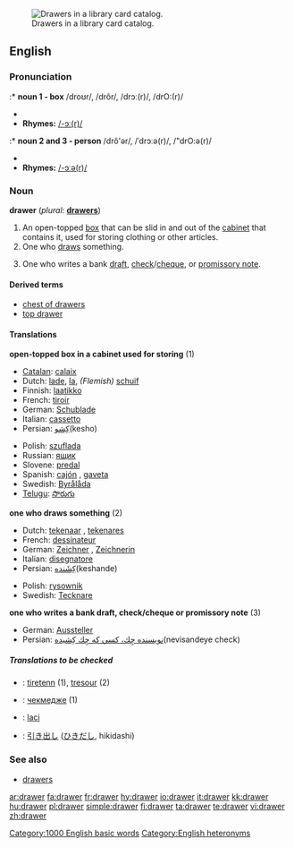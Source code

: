 [[Image:Schlagwortkatalog.jpg|thumb|right|Drawers in a library card catalog.]]
==English==

===Pronunciation===
:* '''noun 1 - box'''
/droʊr/, /drôr/, /drɔː(r)/, /drO:(r)/
* {{audio|en-us-drawer.ogg|Audio (US)}}
* '''Rhymes:''' [[Rhymes:English:-ɔː(r)|/-ɔː(r)/]]

:* '''noun 2 and 3 - person'''
/drô'ər/, /ˈdrɔːə(r)/, /"drO:ə(r)/
* {{audio|en-us-drawer-one_who_draws.ogg|Audio (US)}}
* '''Rhymes:''' [[Rhymes:English:-ɔːə(r)|/-ɔːə(r)/]]

===Noun===
'''drawer'''  (''plural:'' '''[[drawers]]''')

# An open-topped [[box]] that can be slid in and out of the [[cabinet]] that contains it, used for storing clothing or other articles.
# One who [[draw]]s something.<!--in what sense?-->
# {{finance}} One who writes a bank [[draft]], [[check]]/[[cheque]], or [[promissory note]].

====Derived terms====
* [[chest of drawers]]
* [[top drawer]]<!--adjective: of highest importance-->

====Translations====

'''open-topped box in a cabinet used for storing''' (1)
{{top}}
* [[Catalan]]: [[calaix]] {{m}}
* Dutch: [[lade]], [[la]], ''(Flemish)'' [[schuif]]
* Finnish: [[laatikko]]
* French: [[tiroir]] {{m}}
* German: [[Schublade]] {{f}}
* Italian: [[cassetto]] {{m}}
* Persian: [[كِشو]](kesho)
{{mid}}
* Polish: [[szuflada]] {{f}}
* Russian: [[ящик]] {{m}}
* Slovene: [[predal]] {{m}}
* Spanish: [[cajón]] {{m}}, [[gaveta]] {{f}} {{italbrac|Cuba|Spain's Canary Islands|Venezuela|Bolivia}}
* Swedish: [[Byrålåda]]
* [[Telugu]]: [[సొరుగు]]
{{bottom}}

'''one who draws something''' (2)
{{top}}
* Dutch: [[tekenaar]] {{m}}, [[tekenares]] {{f}}
* French: [[dessinateur]] {{m}}
* German: [[Zeichner]] {{m}}, [[Zeichnerin]] {{f}}
* Italian: [[disegnatore]] {{m}}
* Persian: [[كِشَنده]](keshande)
{{mid}}
* Polish: [[rysownik]] {{m}}
* Swedish: [[Tecknare]] {{m}}
{{bottom}}

'''one who writes a bank draft, check/cheque or promissory note''' (3)
{{top}}
* German: [[Aussteller]] {{m}}
* Persian: [[نويسنده چِك، كسي كه چِك كِشيده]](nevisandeye check)
{{mid}}
{{bottom}}

=====Translations to be checked=====
<!--Remove this section once all of the translations below have been moved into the tables above.-->
{{checktrans}}

* {{ttbc|Breton}}: [[tiretenn]] {{f}} (1), [[tresour]] {{m}} (2)
* {{ttbc|Bulgarian}}: [[чекмедже]] {{n}} (1)
* {{ttbc|Indonesian}}: [[laci]] <!-- not verified -->
* {{ttbc|Japanese}}: [[引き出し]] ([[ひきだし]], hikidashi) <!-- not verified -->

===See also===
* [[drawers]]<!--underwear-->

[[Category:1000 English basic words]]
[[Category:English heteronyms]]

[[ar:drawer]]
[[fa:drawer]]
[[fr:drawer]]
[[hy:drawer]]
[[io:drawer]]
[[it:drawer]]
[[kk:drawer]]
[[hu:drawer]]
[[pl:drawer]]
[[simple:drawer]]
[[fi:drawer]]
[[ta:drawer]]
[[te:drawer]]
[[vi:drawer]]
[[zh:drawer]]